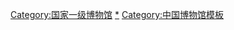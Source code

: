 {{Navbox
|listclass = hlist
|name = 中国国家一级博物馆
|title = {{Flagicon|CHN}} [[中华人民共和国]][[国家一级博物馆]]
|image = [[File:Forbidden_City1.JPG|80px]]
|state = collapsed

|group2 = 华北
|list2 =
{{Navbox subgroup
|groupstyle = width:4.7em;
|liststyle = width:auto;
|group1 = 北京
|list1 =
* <sup>[[中华人民共和国文化和旅游部|文旅部]]</sup>[[故宫博物院]]
* <sup>[[中国科学技术协会|中国科协]]</sup>[[中国科学技术馆]]
* <sup>[[中华人民共和国自然资源部|自然资源部]]</sup>[[中国地质博物馆]]
* <sup>[[中央军事委员会政治工作部|军委政治工作部]]</sup>[[中国人民革命军事博物馆]]
* [[中国航空博物馆]]
* [[北京鲁迅博物馆]]
* <sup>[[中华人民共和国文化和旅游部|文旅部]]</sup>[[中国国家博物馆]]
* <sup>[[中华人民共和国农业农村部|农业农村部]]</sup>[[中国农业博物馆]]
* [[首都博物馆]]
* [[北京自然博物馆]]
* [[中国人民抗日战争纪念馆]]
* [[周口店北京人遗址|周口店遗址博物馆]]
* [[北京天文馆]]
* <sup>[[中华人民共和国文化和旅游部|文旅部]]</sup>[[恭王府|恭王府博物馆]]
* [[中国印刷博物馆]]
* [[中国电影博物馆]]
* [[北京汽车博物馆]]
* [[清华大学艺术博物馆]]

|group2 = 天津
|list2 =
*[[天津博物馆]]
*[[天津自然博物馆]]
*[[周恩来邓颖超纪念馆]]
*[[平津战役纪念馆]]

|group3 = 河北
|list3 =
*[[河北博物院]]
*[[西柏坡纪念馆]]
*[[邯郸市博物馆]]

|group4 = 山西
|list4 =
*[[山西博物院]]
*[[中国煤炭博物馆]]
*[[八路军太行纪念馆]]
*[[大同市博物馆]]
*[[山西地质博物馆]]
*[[临汾博物馆]]

|group5 = 內蒙古
|list5 =
*[[内蒙古博物院]]
*[[鄂尔多斯博物馆]]
*[[赤峰市博物馆]]
}}

|group3=东北
|list3=
{{Navbox subgroup
|groupstyle = width:4.7em;
|liststyle = width:auto;
|group1=辽宁
|list1=
*[[辽宁省博物馆]]
*[[九·一八历史博物馆]]
*[[旅顺博物馆]]
*[[沈阳故宫|沈阳故宫博物院]]
*[[大连博物馆]]
*[[大连自然博物馆]]
 
|group2=吉林
|list2=
*[[吉林省自然博物馆]]
*[[吉林省博物院]]
*[[伪满皇宫博物院]]

|group3=黑龙江
|list3=
*[[伪满洲国哈尔滨警察厅旧址|东北烈士纪念馆]]
*[[大庆铁人王进喜纪念馆]]
*[[瑷珲历史陈列馆]]
*[[黑龙江省博物馆]]
*[[大庆博物馆]]
*[[黑龙江省民族博物馆]]
}}

| group4=华东
| list4=
{{Navbox subgroup
|groupstyle = width:4.7em;
|liststyle = width:auto;
| group1 =上海
|list1=
*[[上海博物馆]]
*[[上海鲁迅纪念馆]]
*[[中国共产党第一次全国代表大会会址|中共一大会址纪念馆]]
*[[上海科技馆]]
*[[陈云纪念馆]]
*[[上海中国航海博物馆]]
*[[龙华烈士陵园|上海市龙华烈士纪念馆]]

|group2=江苏
|list2=
*[[南京博物院]]
*[[侵华日军南京大屠杀遇难同胞纪念馆]]
*[[苏州博物馆]]
*[[徐州博物馆]]
*[[常州博物馆]]
*[[南通博物苑]]
*[[扬州博物馆]]
*[[南京市博物总馆]]
*[[江南贡院|南京中国科举博物馆]]
*[[雨花台烈士陵园|雨花台烈士纪念馆]]
*[[无锡博物院]]
*[[徐州博物馆]]
*[[常熟博物馆]]
*[[镇江博物馆]]

|group3=浙江
|list3=
*[[浙江省博物馆]]
*[[浙江自然博物院]]
*[[中国丝绸博物馆]]
*[[宁波博物馆]]
*[[温州博物馆]]
*[[杭州博物馆]]
*[[西湖博物馆|杭州西湖博物馆总馆]]
*[[中国茶叶博物馆]]
*[[杭州工艺美术博物馆]]
*[[天一阁博物馆|宁波市天一阁博物院]]
*[[中国港口博物馆|宁波中国港口博物馆]]
*[[南湖革命纪念馆]]
*[[舟山博物馆]]

|group4=安徽
|list4=
*[[安徽博物院]]
*[[安徽中国徽州文化博物馆]]
*[[安徽省地质博物馆]]
*[[淮北市博物馆]]
*[[宿州市博物馆]]
*[[蚌埠市博物馆]]

|group5=福建
|list5=
*[[福建博物院]]
*[[古田会议纪念馆]]
*[[泉州海外交通史博物馆]]
*[[中国闽台缘博物馆]]
*[[中央苏区（闽西）历史博物馆]]

|group6=江西
|list6=
*[[井冈山革命博物馆]]
*[[江西省博物馆]]
*[[瑞金中央革命根据地纪念馆]]
*[[八一起义纪念馆]]
*[[安源路矿工人运动纪念馆]]
*[[八大山人纪念馆]]
*[[九江市博物馆]]
*[[江西省庐山博物馆]]
*[[赣州市博物馆]]
*[[景德镇中国陶瓷博物馆]]
*[[萍乡博物馆]]

|group7=山东
|list7=
*[[青岛市博物馆]]
*[[中国甲午战争博物馆]]
*[[青州市博物馆]]
*[[山东博物馆]]
*[[烟台市博物馆]]
*[[潍坊市博物馆]]
*[[孔子博物馆]]
*[[济南市博物馆]]
*[[济南市章丘区博物馆]]
*[[山东大学博物馆]]
*[[青岛啤酒博物馆]]
*[[青岛山炮台遗址展览馆]]
*[[博市陶瓷博物馆]]
*[[齐文化博物院]]
*[[山东省滕州市博物馆]]
*[[滕州市汉画像石馆]]
*[[济宁市博物馆]]
*[[临沂市博物馆]]
}}

| group5=中南
| list5=
{{Navbox subgroup
|groupstyle = width:4.7em;
|liststyle = width:auto;
| group1=河南
|list1=
*[[河南博物院]]
*[[郑州博物馆]]
*[[洛阳博物馆]]
*[[南阳汉画馆]]
*[[开封市博物馆]]
*[[鄂豫皖苏区首府革命博物馆]]
*[[中国文字博物馆]]
*[[平顶山博物馆]]
*[[安阳博物馆]]

|group2=湖北
|list2=
*[[湖北省博物馆]]
*[[荆州博物馆]]
*[[武汉博物馆|武汉市博物馆]]
*[[武昌起义军政府旧址|辛亥革命武昌起义纪念馆]]
*[[中山舰博物馆|武汉市中山舰博物馆]]
*[[武汉革命博物馆]]
*[[长江文明馆]]
*[[宜昌博物馆]]
*[[随州市博物馆]]

|group3=湖南
|list3=
*[[湖南省博物馆]]
*[[韶山毛泽东故居纪念馆]]
*[[刘少奇故居纪念馆]]
*[[长沙简牍博物馆]]
*[[长沙市博物馆]]
*[[胡耀邦同志纪念馆]]

|group4=广东
|list4=
*[[广东省博物馆]]
*[[南越王博物院王墓展区|南越王博物院（王墓展区）]]
*[[孙中山故居纪念馆]]
*[[深圳博物馆]]
*[[广州博物馆]]
*[[陈家祠|广东民间工艺博物馆]]
*[[广州艺术博物院]]
*[[中国客家博物馆|广东中国客家博物馆]]
*[[鸦片战争博物馆]]
*[[海上丝绸之路博物馆|广东海上丝绸之路博物馆]]

|group5=广西
|list5=
*[[广西壮族自治区博物馆]]
*[[广西民族博物馆]]
*[[桂林博物馆]]

|group6=海南
|list6=
*[[海南省博物馆]]
*[[中国（海南）南海博物馆]]
}}

|group6=西南
|list6=
{{Navbox subgroup
|groupstyle = width:4.7em;
|liststyle = width:auto;
|group1=重庆
|list1=
*[[重庆中国三峡博物馆]]
*[[重庆红岩联线文化发展管理中心|重庆红岩革命历史博物馆]]
*[[重庆自然博物馆]]
*[[重庆三峡移民纪念馆]]
*[[大足石刻博物馆]]

|group2=四川
|list2=
*[[自贡恐龙博物馆]]
*[[广汉三星堆博物馆]]
*[[成都武侯祠|成都武侯祠博物馆]]
*[[邓小平故居|邓小平故居陈列馆]]
*[[杜甫草堂|成都杜甫草堂博物馆]]
*[[四川博物院]]
*[[金沙遗址博物馆|成都金沙遗址博物馆]]
*[[自贡市盐业历史博物馆]]
*[[成都博物馆]]
*[[建川博物馆|四川省建川博物馆]]
*[[汶川特大地震震中纪念馆|5·12汶川特大地震纪念馆]]
*[[朱德故居|朱德同志故居纪念馆]]

|group3=贵州
|list3=
*[[遵义会议纪念馆]]
*[[贵州省博物馆]]
*[[贵州省民族博物馆]]
*[[四渡赤水纪念馆]]

|group4=云南
|list4=
*[[云南省博物馆]]
*[[云南民族博物馆]]

|group5=西藏
|list5=
*[[西藏博物馆]]
}}

| group7=西北
| list7=
{{Navbox subgroup
|groupstyle = width:4.7em;
|liststyle = width:auto;
|group1=陕西
|list1=
*[[陕西历史博物馆]]
*[[秦始皇兵马俑|秦始皇兵马俑博物馆]]
*[[延安革命纪念馆]]
*[[咸阳汉阳陵博物馆]]
*[[西安碑林博物馆]]
*[[西安半坡博物馆]]
*[[西安博物院]]
*[[宝鸡青铜器博物院]]
*[[大唐西市博物馆|西安大唐西市博物馆]]

|group2=甘肃
|list2=
*[[甘肃省博物馆]]
*[[天水市博物馆]]
*[[敦煌研究院]]
*[[平凉市博物馆]]

|group3=宁夏
|list3=
*[[固原博物馆]]
*[[宁夏回族自治区博物馆]]

|group4=青海
|list4=
*[[青海省博物馆]]
*[[青海藏医药文化博物馆]]

|group5 = 新疆
|list5 =
*[[新疆维吾尔自治区博物馆]]
*[[吐鲁番博物馆]]
}}
}}[[Category:国家一级博物馆]]<noinclude>

[[Category:国家一级博物馆|*]]
[[Category:中国博物馆模板‎]]
</noinclude>